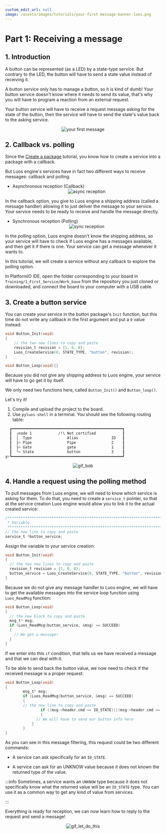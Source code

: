 ```yaml
---
custom_edit_url: null
image: /assets/images/tutorials/your-first-message-banner-luos.png
---
```



# Part 1: Receiving a message

## 1. Introduction

A button can be represented (as a LED) by a state-type service. But contrary to the LED, the button will have to send a state value instead of receiving it.

A button service only has to manage a button, so it is kind of dumb! Your button service doesn't know where it needs to send its value, that's why you will have to program a reaction from an external request.

Your button service will have to receive a request message asking for the state of the button, then the service will have to send the state's value back to the asking service.

<div align="center">
  <Image
    sources={{
      light: '/assets/images/tutorials/your-first-message/your-first-message-1.png',
      dark: '/assets/images/tutorials/your-first-message/your-first-message-1-dark.png',
    }}
    alt="your first message"
  />
</div>

## 2. Callback vs. polling

Since the [Create a package](/tutorials/your-first-service/create-a-package) tutorial, you know how to create a service into a package with a callback.

But Luos engine's services have in fact two different ways to receive messages: callback and polling.

- Asynchronous reception (Callback)
  <div align="center">
    <Image
      sources={{
        light: '/assets/images/tutorials/your-first-message/your-first-message-1-1.png',
        dark: '/assets/images/tutorials/your-first-message/your-first-message-1-1-dark.png',
      }}
      alt="async reception"
    />
  </div>

In the callback option, you give to Luos engine a shipping address (called a message handler) allowing it to just deliver the message to your service. Your service needs to be ready to receive and handle the message directly.

- Synchronous reception (Polling)
  <div align="center">
    <Image
      sources={{
        light: '/assets/images/tutorials/your-first-message/your-first-message-1-2.png',
        dark: '/assets/images/tutorials/your-first-message/your-first-message-1-2-dark.png',
      }}
      alt="sync reception"
    />
  </div>

In the polling option, Luos engine doesn't know the shipping address, so your service will have to check if Luos engine has a messages available, and then get it if there is one.
Your service can get a message whenever it wants to.

In this tutorial, we will create a service without any callback to explore the polling option.

In PlatformIO IDE, open the folder corresponding to your board in `Training/1_First_Service/Work_base` from the repository you just cloned or downloaded, and connect the board to your computer with a USB cable.

## 3. Create a button service

You can create your service in the button package's `Init` function, but this time do not write any callback in the first argument and put a `0` value instead:

```c
void Button_Init(void)
{
    // the two new lines to copy and paste
    revision_t revision = {1, 0, 0};
    Luos_CreateService(0, STATE_TYPE, "button", revision);
}

void Button_Loop(void){}
```

Because you did not give any shipping address to Luos engine, your service will have to go get it by itself.

We only need two functions here, called `Button_Init()` and `Button_loop()`.

Let's try it!

1. Compile and upload the project to the board.
2. Use `pyluos-shell` in a terminal. You should see the following routing table:

```bash
  ┏━━━━━━━━━━━━━━━━━━━━━━━━━━━━━━━━━━━━━━━━━━━━━━━━━━┓
  ┃  ╭node 1            /!\ Not certified            ┃
  ┃  │  Type                Alias               ID   ┃
  ┃  ├> Pipe                Pipe                2    ┃
  ┃  ├> Gate                gate                1    ┃
  ┃  ╰> State               button              3    ┃
╔>┗━━━━━━━━━━━━━━━━━━━━━━━━━━━━━━━━━━━━━━━━━━━━━━━━━━┛
```

<div align="center">
  <Image
    sources={{ light: 'https://media.giphy.com/media/26u4lOMA8JKSnL9Uk/giphy.gif' }}
    className="gif_tutorial"
    alt="gif_bob"
  />
</div>

## 4. Handle a request using the polling method

To pull messages from Luos engine, we will need to know which service is asking for them. To do that, you need to create a `service_t` pointer, so that at the service creation Luos engine would allow you to link it to the actual created service:

```c
/*******************************************************************************
 * Variable
 ******************************************************************************/
// the new line to copy and paste
service_t *button_service;
```

Assign the variable to your service creation:

```c
void Button_Init(void)
{
  // the two new lines to copy and paste
  revision_t revision = {1, 0, 0};
  button_service = Luos_CreateService(0, STATE_TYPE, "button", revision);
}
```

Because we do not give any message handler to Luos engine, we will have to get the available messages into the service loop function using `Luos_ReadMsg` function:

```c
void Button_Loop(void)
{
  // the new block to copy and paste
  msg_t* msg;
  if (Luos_ReadMsg(button_service, &msg) == SUCCEED)
  {
    // We get a message!
  }
}
```

If we enter into this `if` condition, that tells us we have received a message and that we can deal with it.

To be able to send back the button value, we now need to check if the received message is a proper request:

```c
void Button_Loop(void)
{
		msg_t* msg;
		if (Luos_ReadMsg(button_service, &msg) == SUCCEED)
		{
        // the new line to copy and paste
				if ((msg->header.cmd == IO_STATE)||(msg->header.cmd == UNKNOW)
				{
		      // We will have to send our button info here
		    }
		}
}
```

As you can see in this message filtering, this request could be two different commands:

- A service can ask specifically for an `IO_STATE`.

- A service can ask for an UNKNOW value because it does not known the returned type of the value.

:::info
Sometimes, a service wants an `UNKNOW` type because it does not specifically know what the returned value will be an `IO_STATE` type. You can use it as a common way to get any kind of value from services.

:::

Everything is ready for reception, we can now learn how to reply to the request and send a message!

<div align="center">
  <Image
    sources={{ light: 'https://media.giphy.com/media/BpGWitbFZflfSUYuZ9/giphy.gif' }}
    className="gif_tutorial"
    alt="gif_let_do_this"
  />
</div>
